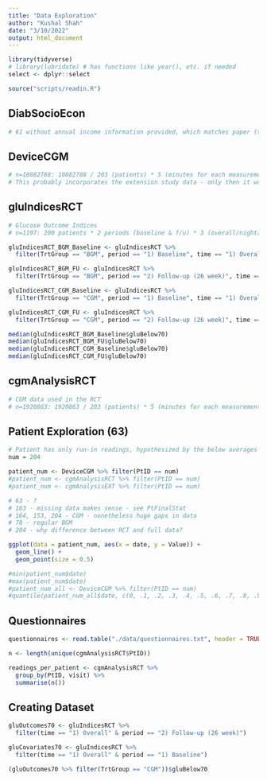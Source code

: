 ```yaml
---
title: "Data Exploration"
author: "Kushal Shah"
date: "3/10/2022"
output: html_document
---
```


```r
library(tidyverse)
# library(lubridate) # has functions like year(), etc. if needed
select <- dplyr::select

source("scripts/readin.R")
```

## DiabSocioEcon

```r
# 61 without annual income information provided, which matches paper (they had 142/203 with annual income provided)
```


## DeviceCGM

```r
# n=10882788: 10882788 / 203 (patients) * 5 (minutes for each measurement) / 1440 (mins/day) = 186 days of CGM/patient?
# This probably incorporates the extension study data - only then it would make sense
```

## gluIndicesRCT

```r
# Glucose Outcome Indices
# n=1197: 200 patients * 2 periods (baseline & f/u) * 3 (overall/night/day) = 1200

gluIndicesRCT_BGM_Baseline <- gluIndicesRCT %>%
  filter(TrtGroup == "BGM", period == "1) Baseline", time == "1) Overall") # length 100 (expected)

gluIndicesRCT_BGM_FU <- gluIndicesRCT %>%
  filter(TrtGroup == "BGM", period == "2) Follow-up (26 week)", time == "1) Overall") # length 94 (96 expected)

gluIndicesRCT_CGM_Baseline <- gluIndicesRCT %>%
  filter(TrtGroup == "CGM", period == "1) Baseline", time == "1) Overall") # length 103 (expected)

gluIndicesRCT_CGM_FU <- gluIndicesRCT %>%
  filter(TrtGroup == "CGM", period == "2) Follow-up (26 week)", time == "1) Overall") # length 102 (expected)

median(gluIndicesRCT_BGM_Baseline$gluBelow70)
median(gluIndicesRCT_BGM_FU$gluBelow70)
median(gluIndicesRCT_CGM_Baseline$gluBelow70)
median(gluIndicesRCT_CGM_FU$gluBelow70)

```

## cgmAnalysisRCT

```r
# CGM data used in the RCT
# n=1920863: 1920863 / 203 (patients) * 5 (minutes for each measurement) / 1440 (mins/day) = 32 days of CGM/patient
```

## Patient Exploration (63)

```r
# Patient has only run-in readings, hypothesized by the below averages 
num = 204 

patient_num <- DeviceCGM %>% filter(PtID == num)
#patient_num <- cgmAnalysisRCT %>% filter(PtID == num) 
#patient_num <- cgmAnalysisEXT %>% filter(PtID == num) 

# 63 - ?
# 163 - missing data makes sense - see PtFinalStat
# 164, 153, 204 - CGM - nonetheless huge gaps in data
# 78 - regular BGM
# 204 - why difference between RCT and full data?

ggplot(data = patient_num, aes(x = date, y = Value)) +
  geom_line() +
  geom_point(size = 0.5)

#min(patient_num$date)
#max(patient_num$date)
#patient_num_all <- DeviceCGM %>% filter(PtID == num)
#quantile(patient_num_all$date, c(0, .1, .2, .3, .4, .5, .6, .7, .8, .9, 1))
```

## Questionnaires

```r
questionnaires <- read.table("./data/questionnaires.txt", header = TRUE, sep = "|")

n <- length(unique(cgmAnalysisRCT$PtID))

readings_per_patient <- cgmAnalysisRCT %>%
  group_by(PtID, visit) %>%
  summarise(n())
```

## Creating Dataset

```r
gluOutcomes70 <- gluIndicesRCT %>%
  filter(time == "1) Overall" & period == "2) Follow-up (26 week)")

gluCovariates70 <- gluIndicesRCT %>%
  filter(time == "1) Overall" & period == "1) Baseline")

(gluOutcomes70 %>% filter(TrtGroup == "CGM"))$gluBelow70
```

